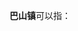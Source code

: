 '''巴山镇'''可以指：
{{PRC admin/disambig|36/10/24/100/000|50/02/29/102/000|61/07/26/111/000|61/07/28/115/000}}
{{disambig|cat=三字中国镇名消歧义}}